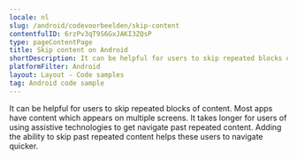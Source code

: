```yaml
---
locale: nl
slug: /android/codevoorbeelden/skip-content
contentfulID: 6rzPv3qT9S6GxJAKI3ZQsP
type: pageContentPage
title: Skip content on Android
shortDescription: It can be helpful for users to skip repeated blocks of content.
platformFilter: Android
layout: Layout - Code samples
tag: Android code sample
---
```


It can be helpful for users to skip repeated blocks of content. Most apps have content which appears on multiple screens. It takes longer for users of using assistive technologies to get navigate past repeated content. Adding the ability to skip past repeated content helps these users to navigate quicker.

<CodeSample id="screen-skip" locale="nl" platform="android"/>